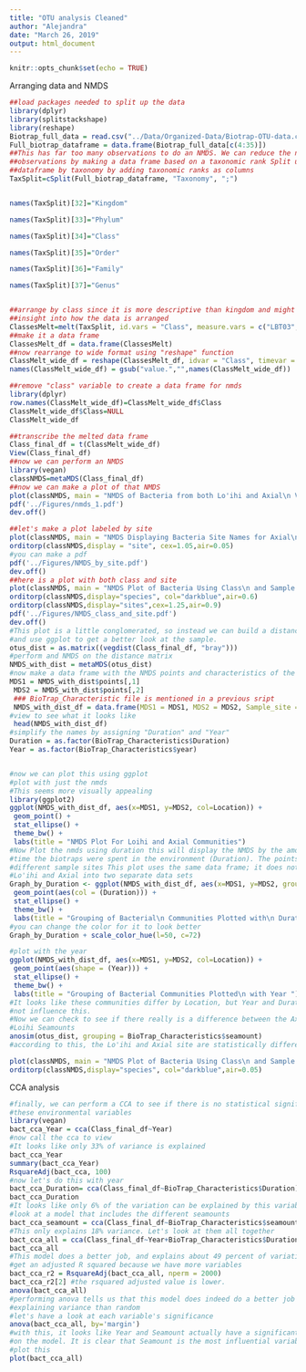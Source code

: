 ```yaml
---
title: "OTU analysis Cleaned"
author: "Alejandra"
date: "March 26, 2019"
output: html_document
---
```


```r
knitr::opts_chunk$set(echo = TRUE)
```
Arranging data and NMDS
```r
##load packages needed to split up the data
library(dplyr)
library(splitstackshape)
library(reshape)
Biotrap_full_data = read.csv("../Data/Organized-Data/Biotrap-OTU-data.csv")
Full_biotrap_dataframe = data.frame(Biotrap_full_data[c(4:35)])
##This has far too many observations to do an NMDS. We can reduce the number of
##observations by making a data frame based on a taxonomic rank Split up the
##dataframe by taxonomy by adding taxonomic ranks as columns
TaxSplit=cSplit(Full_biotrap_dataframe, "Taxonomy", ";")


names(TaxSplit)[32]="Kingdom"

names(TaxSplit)[33]="Phylum"

names(TaxSplit)[34]="Class"

names(TaxSplit)[35]="Order"

names(TaxSplit)[36]="Family"

names(TaxSplit)[37]="Genus"


##arrange by class since it is more descriptive than kingdom and might give
##insight into how the data is arranged
ClassesMelt=melt(TaxSplit, id.vars = "Class", measure.vars = c("LBT03","LBT04","LBT05","LBT07","LBT08","LBT09","LBT10","LBT89", "LBT90", "LBT91" ,"LBT92" , "LBT93","LBT94", "LBT96","LBT97","LBT98","LBTL10","LBTL7","LBTL9A","AxBT01" , "AxBT03", "AxBT05", "AxBT08", "AxBT10", "AxBT18", "AxBT36", "AxBT38", "AxBT43", "AxBT44", "AxBT47", "AxBT66")) 
##make it a data frame
ClassesMelt_df = data.frame(ClassesMelt)
##now rearrange to wide format using "reshape" function
ClassMelt_wide_df = reshape(ClassesMelt_df, idvar = "Class", timevar = "variable", direction = "wide")
names(ClassMelt_wide_df) = gsub("value.","",names(ClassMelt_wide_df))

##remove "class" variable to create a data frame for nmds
library(dplyr)
row.names(ClassMelt_wide_df)=ClassMelt_wide_df$Class
ClassMelt_wide_df$Class=NULL
ClassMelt_wide_df

##transcribe the melted data frame
Class_final_df = t(ClassMelt_wide_df) 
View(Class_final_df)
##now we can perform an NMDS
library(vegan)
classNMDS=metaMDS(Class_final_df)
##now we can make a plot of that NMDS
plot(classNMDS, main = "NMDS of Bacteria from both Lo'ihi and Axial\n Vents")
pdf('../Figures/nmds_1.pdf')
dev.off()

##let's make a plot labeled by site
plot(classNMDS, main = "NMDS Displaying Bacteria Site Names for Axial\n and Lo'ihi")
orditorp(classNMDS,display = "site", cex=1.05,air=0.05)
#you can make a pdf
pdf('../Figures/NMDS_by_site.pdf')
dev.off()
##here is a plot with both class and site
plot(classNMDS, main = "NMDS Plot of Bacteria Using Class\n and Sample Site")
orditorp(classNMDS,display="species", col="darkblue",air=0.6)
orditorp(classNMDS,display="sites",cex=1.25,air=0.9)
pdf('../Figures/NMDS_class_and_site.pdf')
dev.off()
#This plot is a little conglomerated, so instead we can build a distance matrix
#and use ggplot to get a better look at the sample.
otus_dist = as.matrix((vegdist(Class_final_df, "bray")))
#perform and NMDS on the distance matrix
NMDS_with_dist = metaMDS(otus_dist)
#now make a data frame with the NMDS points and characteristics of the environment
MDS1 = NMDS_with_dist$points[,1]
 MDS2 = NMDS_with_dist$points[,2]
 ### BioTrap_Characteristic file is mentioned in a previous sript
 NMDS_with_dist_df = data.frame(MDS1 = MDS1, MDS2 = MDS2, Sample_site = BioTrap_Characteristics$group, Location = BioTrap_Characteristics$seamount)#"group" is the sample site name in either Lo'ihi or Axial. 
#view to see what it looks like
 head(NMDS_with_dist_df)
#simplify the names by assigning "Duration" and "Year"
Duration = as.factor(BioTrap_Characteristics$Duration)
Year = as.factor(BioTrap_Characteristics$year)


#now we can plot this using ggplot
#plot with just the nmds
#This seems more visually appealing
library(ggplot2)
ggplot(NMDS_with_dist_df, aes(x=MDS1, y=MDS2, col=Location)) +
 geom_point() +
 stat_ellipse() +
 theme_bw() +
 labs(title = "NMDS Plot For Loihi and Axial Communities")
#Now Plot the nmds using duration this will display the NMDS by the amount of
#time the biotraps were spent in the environment (Duration). The points indicate
#different sample sites This plot uses the same data frame; it does not separate
#Lo'ihi and Axial into two separate data sets
Graph_by_Duration <- ggplot(NMDS_with_dist_df, aes(x=MDS1, y=MDS2, group=Location, col=Location)) +
 geom_point(aes(col = (Duration))) +
 stat_ellipse() +
 theme_bw() +
 labs(title = "Grouping of Bacterial\n Communities Plotted with\n Duration", col= "Duration and Seamount")
#you can change the color for it to look better
Graph_by_Duration + scale_color_hue(l=50, c=72)

#plot with the year
ggplot(NMDS_with_dist_df, aes(x=MDS1, y=MDS2, col=Location)) +
 geom_point(aes(shape = (Year))) +
 stat_ellipse() +
 theme_bw() +
 labs(title = "Grouping of Bacterial Communities Plotted\n with Year ")
#It looks like these communities differ by Location, but Year and Duration do
#not influence this.
#Now we can check to see if there really is a difference between the Axial and
#Loihi Seamounts
anosim(otus_dist, grouping = BioTrap_Characteristics$seamount) 
#according to this, the Lo'ihi and Axial site are statistically different

plot(classNMDS, main = "NMDS Plot of Bacteria Using Class\n and Sample Site")
orditorp(classNMDS,display="species", col="darkblue",air=0.05)


```
CCA analysis
```r
#finally, we can perform a CCA to see if there is no statistical significance in
#these environmental variables
library(vegan)
bact_cca_Year = cca(Class_final_df~Year)
#now call the cca to view
#It looks like only 33% of variance is explained
bact_cca_Year
summary(bact_cca_Year)
RsquareAdj(bact_cca, 100)
#now let's do this with year
bact_cca_Duration= cca(Class_final_df~BioTrap_Characteristics$Duration)
bact_cca_Duration
#It looks like only 6% of the variation can be explained by this variable let's
#look at a model that includes the different seamounts
bact_cca_seamount = cca(Class_final_df~BioTrap_Characteristics$seamount)
#This only explains 18% variance. Let's look at them all together
bact_cca_all = cca(Class_final_df~Year+BioTrap_Characteristics$Duration+BioTrap_Characteristics$seamount)
bact_cca_all
#This model does a better job, and explains about 49 percent of variation let's
#get an adjusted R squared because we have more variables
bact_cca_r2 = RsquareAdj(bact_cca_all, nperm = 2000)
bact_cca_r2[2] #the rsquared adjusted value is lower.
anova(bact_cca_all)
#performing anova tells us that this model does indeed do a better job of
#explaining variance than random
#let's have a look at each variable's significance
anova(bact_cca_all, by='margin')
#with this, it looks like Year and Seamount actually have a significant effect
#on the model. It is clear that Seamount is the most influential variable
#plot this
plot(bact_cca_all)
```





